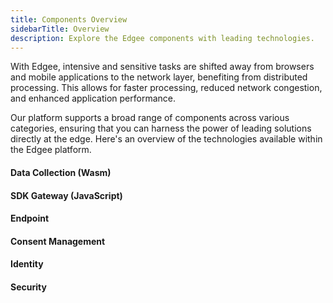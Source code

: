 ```yaml
---
title: Components Overview
sidebarTitle: Overview
description: Explore the Edgee components with leading technologies.
---
```



<EdgeeSdk />
With Edgee, intensive and sensitive tasks are shifted away from browsers and mobile
applications to the network layer, benefiting from distributed processing. This allows for faster
processing, reduced network congestion, and enhanced application performance.

Our platform supports a broad range of components across various categories, ensuring that you can harness the power of leading solutions
directly at the edge. Here's an overview of the technologies available within the Edgee platform.

#### Data Collection (Wasm)

<DataCollectionCatalog />

#### SDK Gateway (JavaScript)

<SdkGatewayCatalog />

#### Endpoint

<EndpointCatalog />

#### Consent Management

<ConsentManagementCatalog />

#### Identity

<IdentityCatalog />


#### Security

<SecurityCatalog />


